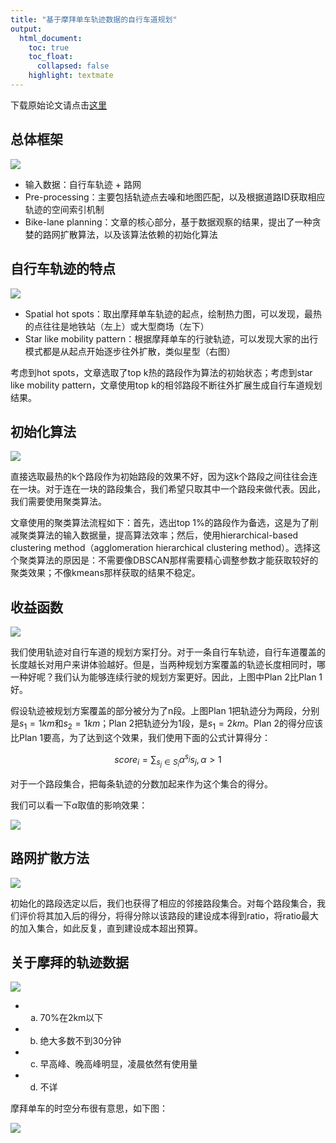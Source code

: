 ```yaml
---
title: "基于摩拜单车轨迹数据的自行车道规划"
output:
  html_document:
    toc: true
    toc_float: 
      collapsed: false
    highlight: textmate
---
```


下载原始论文请点击[这里](https://www.microsoft.com/en-us/research/wp-content/uploads/2017/06/main-1.pdf)

## 总体框架
![](bike_lane/overview.png)

- 输入数据：自行车轨迹 + 路网
- Pre-processing：主要包括轨迹点去噪和地图匹配，以及根据道路ID获取相应轨迹的空间索引机制
- Bike-lane planning：文章的核心部分，基于数据观察的结果，提出了一种贪婪的路网扩散算法，以及该算法依赖的初始化算法

## 自行车轨迹的特点
![](bike_lane/spatial_insights.png)

- Spatial hot spots：取出摩拜单车轨迹的起点，绘制热力图，可以发现，最热的点往往是地铁站（左上）或大型商场（左下）
- Star like mobility pattern：根据摩拜单车的行驶轨迹，可以发现大家的出行模式都是从起点开始逐步往外扩散，类似星型（右图）

考虑到hot spots，文章选取了top k热的路段作为算法的初始状态；考虑到star like mobility pattern，文章使用top k的相邻路段不断往外扩展生成自行车道规划结果。

## 初始化算法
![](bike_lane/init_clustering.png)

直接选取最热的k个路段作为初始路段的效果不好，因为这k个路段之间往往会连在一块。对于连在一块的路段集合，我们希望只取其中一个路段来做代表。因此，我们需要使用聚类算法。

文章使用的聚类算法流程如下：首先，选出top 1%的路段作为备选，这是为了削减聚类算法的输入数据量，提高算法效率；然后，使用hierarchical-based clustering method（agglomeration hierarchical clustering method）。选择这个聚类算法的原因是：不需要像DBSCAN那样需要精心调整参数才能获取较好的聚类效果；不像kmeans那样获取的结果不稳定。

## 收益函数
![](bike_lane/score.png)

我们使用轨迹对自行车道的规划方案打分。对于一条自行车轨迹，自行车道覆盖的长度越长对用户来讲体验越好。但是，当两种规划方案覆盖的轨迹长度相同时，哪一种好呢？我们认为能够连续行驶的规划方案更好。因此，上图中Plan 2比Plan 1好。

假设轨迹被规划方案覆盖的部分被分为了n段。上图Plan 1把轨迹分为两段，分别是$s_1=1km$和$s_2=1km$；Plan 2把轨迹分为1段，是$s_1=2km$。Plan 2的得分应该比Plan 1要高，为了达到这个效果，我们使用下面的公式计算得分：

$$score_i=\sum_{s_j \in S_i} \alpha ^{s_j} s_j, \alpha > 1$$

对于一个路段集合，把每条轨迹的分数加起来作为这个集合的得分。

我们可以看一下$\alpha$取值的影响效果：

![](bike_lane/effectOfAlpha.png)

## 路网扩散方法
![](bike_lane/expansion.png)

初始化的路段选定以后，我们也获得了相应的邻接路段集合。对每个路段集合，我们评价将其加入后的得分，将得分除以该路段的建设成本得到ratio，将ratio最大的加入集合，如此反复，直到建设成本超出预算。

## 关于摩拜的轨迹数据
![](bike_lane/mobike_trace_dist.png)

- a) 70%在2km以下
- b) 绝大多数不到30分钟
- c) 早高峰、晚高峰明显，凌晨依然有使用量
- d) 不详

摩拜单车的时空分布很有意思，如下图：

![](bike_lane/mobike_time_spatial.png)